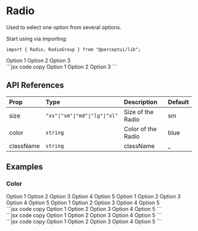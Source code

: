 
<h1 className="text-4xl font-bold mt-5">Radio</h1>
<p className="text-xl">Used to select one option from several options.</p>
<IssueHeader source="radio" />

Start using via importing:

```tsx code copy
import { Radio, RadioGroup } from "@perceptui/lib";
```

<div className="flex flex-col my-6 w-full">
  <div className="flex w-full gap-2 p-4 bg-blue-500/15 mb-2 rounded-lg">
    <RadioGroup defaultValue="1">
      <Radio value="1">Option 1</Radio>
      <Radio value="2">Option 2</Radio>
      <Radio value="3">Option 3</Radio>
    </RadioGroup>
  </div>
  <div className="block w-full py-0">
    ```jsx code copy
    <RadioGroup defaultValue="1">
      <Radio value="1">Option 1</Radio>
      <Radio value="2">Option 2</Radio>
      <Radio value="3">Option 3</Radio>
    </RadioGroup>
    ```
  </div>
</div>

## API References

| Prop      | Type                           | Description        | Default |
| :-------- | :----------------------------- | :----------------- | :------ |
| size      | `"xs"\|"sm"\|"md"\|"lg"\|"xl"` | Size of the Radio  | sm      |
| color     | `string`                       | Color of the Radio | blue    |
| className | `string`                       | className          | \_      |

## Examples

### Color

<div className="flex flex-col my-6 w-full">
  <div className="flex flex-wrap items-center justify-between px-3 w-full p-4 bg-blue-500/15 mb-2 rounded-lg">
    <RadioGroup defaultValue="1">
      <Radio color="blue" value="1">Option 1</Radio>
      <Radio color="red" value="2">Option 2</Radio>
      <Radio color="green" value="3">Option 3</Radio>
      <Radio color="yellow" value="4">Option 4</Radio>
      <Radio color="rose" value="5">Option 5</Radio>
    </RadioGroup>
    <RadioGroup defaultValue="2">
      <Radio color="light" value="1">Option 1</Radio>
      <Radio color="black" value="2">Option 2</Radio>
      <Radio color="dark" value="3">Option 3</Radio>
      <Radio color="gray" value="4">Option 4</Radio>
      <Radio color="purple" value="5">Option 5</Radio>
    </RadioGroup>
    <RadioGroup defaultValue="3">
      <Radio color="lime" value="1">Option 1</Radio>
      <Radio color="teal" value="2">Option 2</Radio>
      <Radio color="emerald" value="3">Option 3</Radio>
      <Radio color="indigo" value="4">Option 4</Radio>
      <Radio color="pink" value="5">Option 5</Radio>
    </RadioGroup>
  </div>
  <div className="block w-full py-0">
    ```jsx code copy
 <RadioGroup defaultValue="1">
      <Radio color="blue" value="1">Option 1</Radio>
      <Radio color="red" value="2">Option 2</Radio>
      <Radio color="green" value="3">Option 3</Radio>
      <Radio color="yellow" value="4">Option 4</Radio>
      <Radio color="rose" value="5">Option 5</Radio>
    </RadioGroup>
    ```
  </div>
  <div className="block w-full py-0">
    ```jsx code copy
    <RadioGroup defaultValue="2">
      <Radio color="light" value="1">Option 1</Radio>
      <Radio color="black" value="2">Option 2</Radio>
      <Radio color="dark" value="3">Option 3</Radio>
      <Radio color="gray" value="4">Option 4</Radio>
      <Radio color="purple" value="5">Option 5</Radio>
    </RadioGroup>
    ```
  </div>
  <div className="block w-full py-0">
    ```jsx code copy
    <RadioGroup defaultValue="3">
      <Radio color="lime" value="1">Option 1</Radio>
      <Radio color="teal" value="2">Option 2</Radio>
      <Radio color="emerald" value="3">Option 3</Radio>
      <Radio color="indigo" value="4">Option 4</Radio>
      <Radio color="pink" value="5">Option 5</Radio>
    </RadioGroup>
    ```
  </div>
</div>
